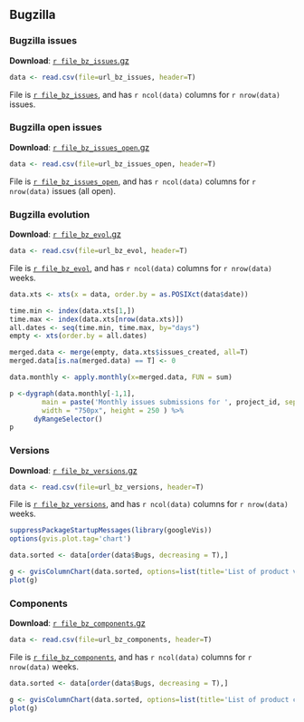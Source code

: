 
## <a name="bz"></a> Bugzilla

### <a name="bz_issues"></a> Bugzilla issues

**Download**: [`r file_bz_issues`.gz](`r file_bz_issues`.gz)

```r
data <- read.csv(file=url_bz_issues, header=T)
```

File is [``r file_bz_issues``](`r file_bz_issues`.gz), and has ``r ncol(data)`` columns for ``r nrow(data)`` issues.

### <a name="bz_issues_open"></a> Bugzilla open issues

**Download**: [`r file_bz_issues_open`.gz](`r file_bz_issues_open`.gz)

```r
data <- read.csv(file=url_bz_issues_open, header=T)
```

File is [``r file_bz_issues_open``](`r file_bz_issues_open`.gz), and has ``r ncol(data)`` columns for ``r nrow(data)`` issues (all open).

### <a name="bz_evol"></a> Bugzilla evolution

**Download**: [`r file_bz_evol`.gz](`r file_bz_evol`.gz)

```r
data <- read.csv(file=url_bz_evol, header=T)
```

File is [``r file_bz_evol``](`r file_bz_evol`.gz), and has ``r ncol(data)`` columns for ``r nrow(data)`` weeks.

```r
data.xts <- xts(x = data, order.by = as.POSIXct(data$date))

time.min <- index(data.xts[1,])
time.max <- index(data.xts[nrow(data.xts)])
all.dates <- seq(time.min, time.max, by="days")
empty <- xts(order.by = all.dates)

merged.data <- merge(empty, data.xts$issues_created, all=T)
merged.data[is.na(merged.data) == T] <- 0

data.monthly <- apply.monthly(x=merged.data, FUN = sum)

p <-dygraph(data.monthly[-1,1],
        main = paste('Monthly issues submissions for ', project_id, sep=''),
        width = "750px", height = 250 ) %>%
      dyRangeSelector()
p
```

### <a name="bz_versions"></a> Versions

**Download**: [`r file_bz_versions`.gz](`r file_bz_versions`.gz)

```r
data <- read.csv(file=url_bz_versions, header=T)
```

File is [``r file_bz_versions``](`r file_bz_versions`.gz), and has ``r ncol(data)`` columns for ``r nrow(data)`` weeks.

```r
suppressPackageStartupMessages(library(googleVis))
options(gvis.plot.tag='chart')

data.sorted <- data[order(data$Bugs, decreasing = T),]

g <- gvisColumnChart(data.sorted, options=list(title='List of product versions', legend="{position: 'none'}", width="automatic", height="300px"))
plot(g)
```

### <a name="bz_components"></a> Components

**Download**: [`r file_bz_components`.gz](`r file_bz_components`.gz)

```r
data <- read.csv(file=url_bz_components, header=T)
```

File is [``r file_bz_components``](`r file_bz_components`.gz), and has ``r ncol(data)`` columns for ``r nrow(data)`` weeks.

```r
data.sorted <- data[order(data$Bugs, decreasing = T),]

g <- gvisColumnChart(data.sorted, options=list(title='List of product components', legend="{position: 'none'}", width="automatic", height="300px"))
plot(g)
```

